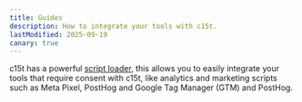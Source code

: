 ```yaml
---
title: Guides
description: How to integrate your tools with c15t.
lastModified: 2025-09-19
canary: true
---
```


c15t has a powerful [script loader](/docs/frameworks/javascript/script-loader), this allows you to easily integrate your tools that require consent with c15t, like analytics and marketing scripts such as Meta Pixel, PostHog and Google Tag Manager (GTM) and PostHog.
